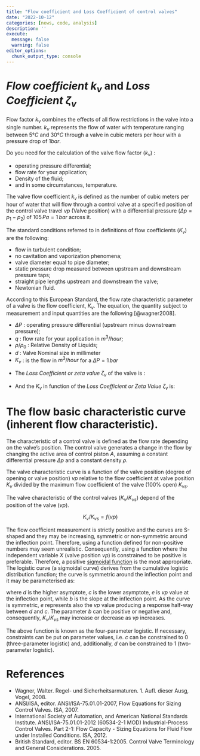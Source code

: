 ```yaml
---
title: "Flow coefficient and Loss Coefficient of control valves"
date: "2022-10-12"
categories: [news, code, analysis]
description: ''
execute: 
  message: false
  warning: false
editor_options: 
  chunk_output_type: console
---
```


# *Flow coefficient* $k_{v}$ and *Loss Coefficient* $\zeta_{v}$

Flow factor $k_{v}$ combines the effects of all flow restrictions in the valve into a single number. $k_{v}$ represents the flow of water with temperature ranging between $5°C$ and $30°C$ through a valve in cubic meters per hour with a pressure drop of $1 bar$.

Do you need for the calculation of the valve flow factor ($k_{v}$) :

-   operating pressure differential;
-   flow rate for your application;
-   Density of the fluid;
-   and in some circumstances, temperature.

The valve flow coefficient $k_v$ is defined as the number of cubic meters per hour of water that will flow through a control valve at a specified position of the control valve travel $vp$ (Valve position) with a differential pressure ($\Delta p=p_1-p_2$) of $105 \, Pa = 1\,bar$ across it.

The standard conditions referred to in definitions of flow coefficients ($K_v$) are the following:

-   flow in turbulent condition;
-   no cavitation and vaporization phenomena;
-   valve diameter equal to pipe diameter;
-   static pressure drop measured between upstream and downstream pressure taps;
-   straight pipe lengths upstream and downstream the valve;
-   Newtonian fluid.

According to this European Standard, the flow rate characteristic parameter of a valve is the flow coefficient, $K_v$. The equation, the quantity subject to measurement and input quantities are the following [@wagner2008].

```{=tex}
\begin{equation} 
  K_v = q \cdot \sqrt{\frac {(\rho / \rho_{0})}{\Delta P}} 
\end{equation}
```
-   $\Delta P$ : operating pressure differential (upstream minus downstream pressure);
-   $q$ : flow rate for your application in $m^3/hour$;
-   $\rho / \rho_{0}$ : Relative Density of Liquids;
-   $d$ : Valve Nominal size in millimeter
-   $K_v$ : is the flow in $m^3/hour$ for a $\Delta P = 1 \, bar$

```{=html}
<!-- -->
```
-   The *Loss Coefficient or zeta value* $\zeta_v$ of the valve is :

```{=tex}
\begin{equation}
  \zeta_{v} = {\frac{1}{626.3} \cdot  \bigg( {\frac{d^2}{{K_v}}}} \bigg)^2
\end{equation}
```
-   And the $K_{v}$ in function of the *Loss Coefficient or Zeta Value* $\zeta_{v}$ is:

```{=tex}
\begin{equation}
  K_v = \frac{d^2}{\sqrt{626.3}} \cdot \frac{1}{\sqrt{\zeta_v}}
\end{equation}
```

# The flow basic characteristic curve (inherent flow characteristic).

The characteristic of a control valve is defined as the flow rate depending on the valve's position. The control valve generates a change in the flow by changing the active area of control piston $A$, assuming a constant differential pressure $\Delta p$ and a constant density $\rho$.

The valve characteristic curve is a function of the valve position (degree of opening or valve position) $vp$ relative to the flow coefficient at valve position $K_v$ divided by the maximum flow coefficient of the valve ($100\%$ open) $K_{vs}$.

The valve characteristic of the control valves ($K_v/K_{vs}$) depend of the position of the valve ($vp$).

$$
  K_v/K_{vs} = f(vp)
$$

The flow coefficient measurement is strictly positive and the curves are S-shaped and they may be increasing, symmetric or non-symmetric around the inflection point. Therefore, using a function defined for non-positive numbers may seem unrealistic. Consequently, using a function where the independent variable $X$ (valve position $vp$) is constrained to be positive is preferable. Therefore, a positive [sigmoidal function](https://en.wikipedia.org/wiki/Sigmoid_function) is the most appropriate. The logistic curve (a sigmoidal curve) derives from the cumulative logistic distribution function; the curve is symmetric around the inflection point and it may be parameterised as:

```{=tex}
\begin{equation}
  K_v/K_{vs} = f(vp, (b, c, d, e)) =  c + \frac{d-c}{1 + \exp( b \cdot (\log{(vp)} - \log{(e)}))}
\end{equation}
```

where $d$ is the higher asymptote, $c$ is the lower asymptote, $e$ is $vp$ value at the inflection point, while $b$ is the slope at the inflection point. As the curve is symmetric, $e$ represents also the $vp$ value producing a response half-way between $d$ and $c$. The parameter $b$ can be positive or negative and, consequently, $K_v/K_{vs}$ may increase or decrease as $vp$ increases.

The above function is known as the four-parameter logistic. If necessary, constraints can be put on parameter values, i.e. $c$ can be constrained to $0$ (three-parameter logistic) and, additionally, $d$ can be constrained to 1 (two-parameter logistic).


# References

  - Wagner, Walter. Regel- und Sicherheitsarmaturen. 1. Aufl. dieser Ausg, Vogel, 2008.
  - ANSI/ISA, editor. ANSI/ISA-75.01.01-2007, Flow Equations for Sizing Control Valves. ISA, 2007.
  - International Society of Automation, and American National Standards Institute. ANSI/ISA-75.01.01-2012 (60534-2-1 MOD) Industrial-Process Control Valves. Part 2-1: Flow Capacity - Sizing Equations for Fluid Flow under Installed Conditions. ISA, 2012.
  - British Standard, editor. BS EN 60534-1:2005. Control Valve Terminology and General Considerations. 2005.





